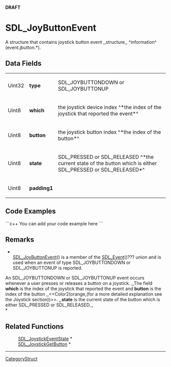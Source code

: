 <!-- pragma section-numbers off -->
<!-- pragma disable-camelcase -->
'''DRAFT'''

= SDL_JoyButtonEvent =
A structure that contains joystick button event ,,structure,, ^information^ (event.jbutton.*).


== Data Fields ==
{|
|Uint32
|'''type'''
|SDL_JOYBUTTONDOWN or SDL_JOYBUTTONUP
|-
|Uint8
|'''which'''
|the joystick device index ^*the index of the joystick that reported the event*^
|-
|Uint8
|'''button'''
|the joystick button index ^*the index of the button*^
|-
|Uint8
|'''state'''
|SDL_PRESSED or SDL_RELEASED ^*the current state of the button which is either SDL_PRESSED or SDL_RELEASED*^
|-
|Uint8
|'''padding1'''
|
|}

== Code Examples ==
```c++
You can add your code example here
```

== Remarks ==
*<br/>[[SDL_JoyButtonEvent]]() is a member of the [[SDL_Event]]()??? union and is used when an event of type SDL_JOYBUTTONDOWN or SDL_JOYBUTTONUP is reported.

An SDL_JOYBUTTONDOWN or SDL_JOYBUTTONUP event occurs whenever a user presses or releases a button on a joystick. ,,The field '''which''' is the index of the joystick that reported the event and '''button''' is the index of the button ,,<<Color2(orange,(for a more detailed explanation see the Joystick section))>>. ,,'''state''' is the current state of the button which is either SDL_PRESSED or SDL_RELEASED.,, <br/>*

== Related Functions ==
:[[SDL_JoystickEventState]] *
:[[SDL_JoystickGetButton]] *

----
[[CategoryStruct]]
